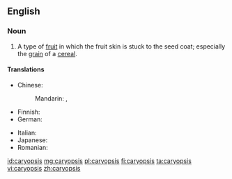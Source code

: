 ==English==
{{wikipedia}}

===Noun===
{{en-noun|caryopses}}

# A type of [[fruit]] in which the fruit skin is stuck to the seed coat; especially the [[grain]] of a [[cereal]].

====Translations====
{{trans-top|type of fruit}}
* Chinese:
*: Mandarin: {{t+|cmn|穎果|sc=Hani}}, {{t+|cmn|颖果|tr=yǐngguǒ|sc=Hani}}
* Finnish: {{t|fi|jyvä}}
* German: {{t+|de|Karyopse|f}}
{{trans-mid}}
* Italian: {{t|it|cariosside|f}}
* Japanese: {{t|ja|穎果|tr=えいか, eika|sc=Jpan}}
* Romanian: {{t+|ro|cariopsă|f}}
{{trans-bottom}}

[[id:caryopsis]]
[[mg:caryopsis]]
[[pl:caryopsis]]
[[fi:caryopsis]]
[[ta:caryopsis]]
[[vi:caryopsis]]
[[zh:caryopsis]]
